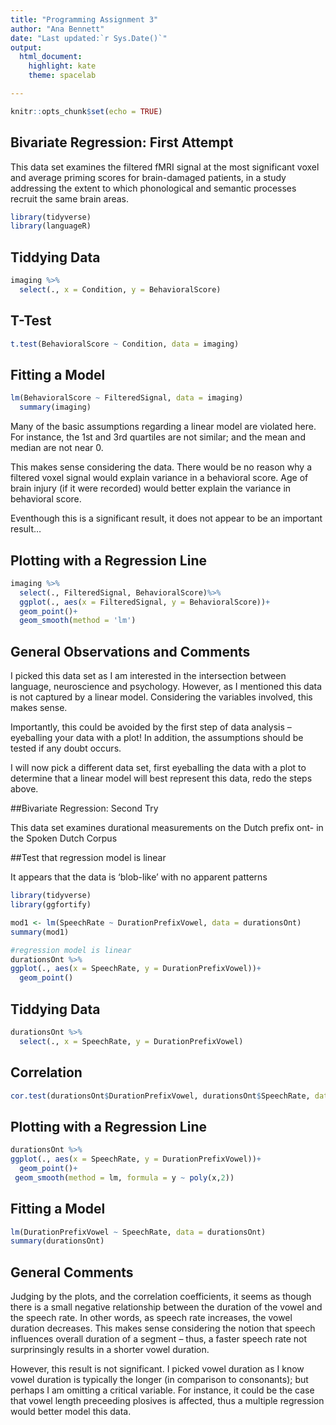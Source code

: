 ```yaml
---
title: "Programming Assignment 3"
author: "Ana Bennett"
date: "Last updated:`r Sys.Date()`"
output: 
  html_document: 
    highlight: kate
    theme: spacelab

---
```


```r
knitr::opts_chunk$set(echo = TRUE)
```

## Bivariate Regression: First Attempt

This data set examines the filtered fMRI signal at the most significant voxel and average priming scores for brain-damaged patients, in a study addressing the extent to which phonological and semantic processes recruit the same brain areas.

```r
library(tidyverse)
library(languageR)
``` 

## Tiddying Data
```r
imaging %>%
  select(., x = Condition, y = BehavioralScore) 
```


## T-Test

```r
t.test(BehavioralScore ~ Condition, data = imaging)
```



## Fitting a Model


```r
lm(BehavioralScore ~ FilteredSignal, data = imaging)
  summary(imaging)
```

Many of the basic assumptions regarding a linear model are violated here. For instance, the 1st and 3rd quartiles are not similar; and the mean and median are not near 0. 

This makes sense considering the data. There would be no reason why a filtered voxel signal would explain variance in a behavioral score. Age of brain injury (if it were recorded) would better explain the variance in behavioral score.  

Eventhough this is a significant result, it does not appear to be an important result...


## Plotting with a Regression Line
```r
imaging %>%
  select(., FilteredSignal, BehavioralScore)%>%
  ggplot(., aes(x = FilteredSignal, y = BehavioralScore))+
  geom_point()+
  geom_smooth(method = 'lm')
```


## General Observations and Comments

I picked this data set as I am interested in the intersection between language, neuroscience and psychology. However, as I mentioned this data is not captured by a linear model. Considering the variables involved, this makes sense.

Importantly, this could be avoided by the first step of data analysis -- eyeballing your data with a plot! In addition, the assumptions should be tested if any doubt occurs.  

I will now pick a different data set, first eyeballing the data with a plot to determine that a linear model will best represent this data, redo the steps above. 

##Bivariate Regression: Second Try 

This data set examines durational measurements on the Dutch
prefix ont- in the Spoken Dutch Corpus

##Test that regression model is linear

It appears that the data is 'blob-like' with no apparent patterns
```r
library(tidyverse)
library(ggfortify)

mod1 <- lm(SpeechRate ~ DurationPrefixVowel, data = durationsOnt)
summary(mod1)

#regression model is linear
durationsOnt %>%
ggplot(., aes(x = SpeechRate, y = DurationPrefixVowel))+
  geom_point()
```


## Tiddying Data
```r
durationsOnt %>%
  select(., x = SpeechRate, y = DurationPrefixVowel)
```


## Correlation

```r
cor.test(durationsOnt$DurationPrefixVowel, durationsOnt$SpeechRate, data = durationsOnt)
```

## Plotting with a Regression Line
```r
durationsOnt %>%
ggplot(., aes(x = SpeechRate, y = DurationPrefixVowel))+
  geom_point()+
 geom_smooth(method = lm, formula = y ~ poly(x,2)) 
```


## Fitting a Model

``` r
lm(DurationPrefixVowel ~ SpeechRate, data = durationsOnt)
summary(durationsOnt)
```


## General Comments

Judging by the plots, and the correlation coefficients, it seems as though there is a small negative relationship between the duration of the vowel and the speech rate. In other words, as speech rate increases, the vowel duration decreases. This makes sense considering the notion that speech influences overall duration of a segment -- thus, a faster speech rate not surprinsingly results in a shorter vowel duration.

However, this result is not significant. I picked vowel duration as I know vowel duration is typically the longer (in comparison to consonants); but perhaps I am omitting a critical variable. For instance, it could be the case that vowel length preceeding plosives is affected, thus a multiple regression would better model this data. 